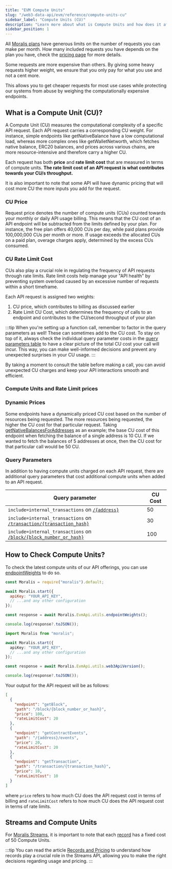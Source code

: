```yaml
---
title: "EVM Compute Units"
slug: "/web3-data-api/evm/reference/compute-units-cu"
sidebar_label: "Compute Units (CU)"
description: "Learn more about what is Compute Units and how does it affects your pricing."
sidebar_position: 1
---
```


All [Moralis plans](/web3-data-api/evm/pricing-plans) have generous limits on the number of requests you can make per month. How many included requests you have depends on the plan you have, check the [pricing page](https://moralis.io/pricing) for more details.

Some requests are more expensive than others. By giving some heavy requests higher weight, we ensure that you only pay for what you use and not a cent more.

This allows you to get cheaper requests for most use cases while protecting our systems from abuse by weighing the computationally expensive endpoints.

## What is a Compute Unit (CU)?

A Compute Unit (CU) measures the computational complexity of a specific API request. Each API request carries a corresponding CU weight. For instance, simple endpoints like getNativeBalance have a low computational load, whereas more complex ones like getWalletNetworth, which fetches native balance, ERC20 balances, and prices across various chains, are more resource-intensive and therefore carry a higher CU.

Each request has both **price** and **rate limit cost** that are measured in terms of compute units. **The rate limit cost of an API request is what contributes towards your CU/s throughput.**

It is also important to note that some API will have dynamic pricing that will cost more CU the more inputs you add for the request.

### CU Price

Request price denotes the number of compute units (CUs) counted towards your monthly or daily API usage billing. This means that the CU cost of an API endpoint will be subtracted from the limits defined by your plan. For instance, the free plan offers 40,000 CUs per day, while paid plans provide 100,000,000 CUs per month or more. If usage exceeds the allocated CUs on a paid plan, overage charges apply, determined by the excess CUs consumed.

### CU Rate Limit Cost

CUs also play a crucial role in regulating the frequency of API requests through rate limits. Rate limit costs help manage your "API health" by preventing system overload caused by an excessive number of requests within a short timeframe.

Each API request is assigned two weights:

1. CU price, which contributes to billing as discussed earlier
2. Rate Limit CU Cost, which determines the frequency of calls to an endpoint and contributes to the CU/second throughput of your plan

:::tip
When you're setting up a function call, remember to factor in the query parameters as well! These can sometimes add to the CU cost. To stay on top of it, always check the individual query parameter costs in the [query parameters table](#query-parameters) to have a clear picture of the total CU cost your call will incur. This way, you can make well-informed decisions and prevent any unexpected surprises in your CU usage.
:::

By taking a moment to consult the table before making a call, you can avoid unexpected CU charges and keep your API interactions smooth and efficient.

### Compute Units and Rate Limit prices


<ComputeUnitsTable chain="evm" />

### Dynamic Prices

Some endpoints have a dynamically priced CU cost based on the number of resources being requested. The more resources being requested, the higher the CU cost for that particular request.
Taking [getNativeBalancesForAddresses](/web3-data-api/evm/reference/get-native-balances-for-addresses) as an example; the base CU cost of this endpoint when fetching the balance of a single address is 10 CU. If we wanted to fetch the balances of 5 addresses at once, then the CU cost for that particular call would be 50 CU.

### Query Parameters

In addition to having compute units charged on each API request, there are additional query parameters that cost additional compute units when added to an API request.

| Query parameter                                                                                                      | CU Cost |
| -------------------------------------------------------------------------------------------------------------------- | ------- |
| `include=internal_transactions` on [`/{address}`](/web3-data-api/evm/reference/get-wallet-transactions)              | 50      |
| `include=internal_transactions` on [`/transaction/{transaction_hash}`](/web3-data-api/evm/reference/get-transaction) | 30      |
| `include=internal_transactions` on [`/block/{block_number_or_hash}`](/web3-data-api/evm/reference/get-block)         | 100     |

## How to Check Compute Units?

To check the latest compute units of our API offerings, you can use [endpointWeights](/web3-data-api/evm/reference/endpoint-weights) to do so.


<Tabs groupId="programming-language">
  <TabItem value="javascript" label="index.js (JavaScript)" default>

```javascript index.js
const Moralis = require("moralis").default;

await Moralis.start({
  apiKey: "YOUR_API_KEY",
  // ...and any other configuration
});

const response = await Moralis.EvmApi.utils.endpointWeights();

console.log(response?.toJSON());
```

</TabItem>
<TabItem value="typescript" label="index.ts (TypeScript)">

```typescript index.ts
import Moralis from "moralis";

await Moralis.start({
  apiKey: "YOUR_API_KEY",
  // ...and any other configuration
});

const response = await Moralis.EvmApi.utils.web3ApiVersion();

console.log(response?.toJSON());
```

</TabItem>
</Tabs>

Your output for the API request will be as follows:

```json
[
  {
    "endpoint": "getBlock",
    "path": "/block/{block_number_or_hash}",
    "price": 100,
    "rateLimitCost": 20
  },
  {
    "endpoint": "getContractEvents",
    "path": "/{address}/events",
    "price": 20,
    "rateLimitCost": 20
  },
  {
    "endpoint": "getTransaction",
    "path": "/transaction/{transaction_hash}",
    "price": 10,
    "rateLimitCost": 10
  }
]
```

where `price` refers to how much CU does the API request cost in terms of billing and `rateLimitCost` refers to how much CU does the API request cost in terms of rate limits.

## Streams and Compute Units

For [Moralis Streams](/streams-api/evm#what-is-the-streams-api), it is important to note that each [record](/streams-api/evm/records-and-pricing#what-is-the-record) has a fixed cost of 50 Compute Units.

:::tip
You can read the article [Records and Pricing](/streams-api/evm/records-and-pricing) to understand how records play a crucial role in the Streams API, allowing you to make the right decisions regarding usage and pricing.
:::
